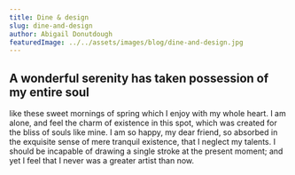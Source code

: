 ```yaml
---
title: Dine & design
slug: dine-and-design
author: Abigail Donutdough
featuredImage: ../../assets/images/blog/dine-and-design.jpg
---
```


## A wonderful serenity has taken possession of my entire soul

like these sweet mornings of spring which I enjoy with my whole heart. I am alone, and feel the charm of existence in this spot, which was created for the bliss of souls like mine. I am so happy, my dear friend, so absorbed in the exquisite sense of mere tranquil existence, that I neglect my talents. I should be incapable of drawing a single stroke at the present moment; and yet I feel that I never was a greater artist than now.
